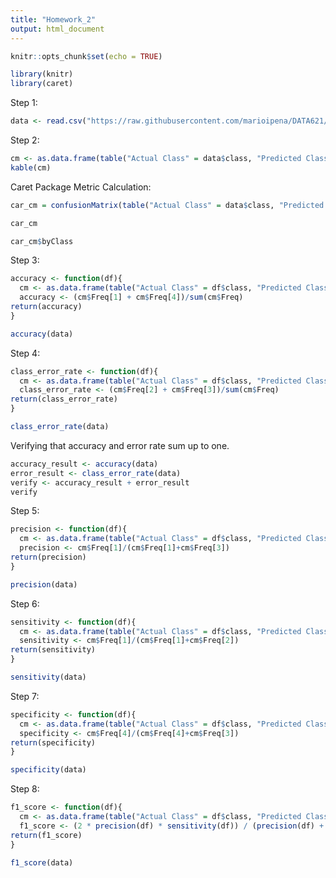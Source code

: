 ```yaml
---
title: "Homework_2"
output: html_document
---
```


```r
knitr::opts_chunk$set(echo = TRUE)
```

```r
library(knitr)
library(caret)
```

Step 1:
```r
data <- read.csv("https://raw.githubusercontent.com/marioipena/DATA621/main/classification-output-data.csv", header = TRUE)
```


Step 2:
```r
cm <- as.data.frame(table("Actual Class" = data$class, "Predicted Class" = data$scored.class))
kable(cm)
```

Caret Package Metric Calculation:

```r
car_cm = confusionMatrix(table("Actual Class" = data$class, "Predicted Class" = data$scored.class))
```

```r
car_cm
```

```r
car_cm$byClass
```

Step 3:
```r
accuracy <- function(df){
  cm <- as.data.frame(table("Actual Class" = df$class, "Predicted Class" = df$scored.class))
  accuracy <- (cm$Freq[1] + cm$Freq[4])/sum(cm$Freq)
return(accuracy)
}
```

```r
accuracy(data)
```

Step 4:
```r
class_error_rate <- function(df){
  cm <- as.data.frame(table("Actual Class" = df$class, "Predicted Class" = df$scored.class))
  class_error_rate <- (cm$Freq[2] + cm$Freq[3])/sum(cm$Freq)
return(class_error_rate)
}
```

```r
class_error_rate(data)
```

Verifying that accuracy and error rate sum up to one.
```r
accuracy_result <- accuracy(data)
error_result <- class_error_rate(data)
verify <- accuracy_result + error_result
verify
```

Step 5:
```r
precision <- function(df){
  cm <- as.data.frame(table("Actual Class" = df$class, "Predicted Class" = df$scored.class))
  precision <- cm$Freq[1]/(cm$Freq[1]+cm$Freq[3])
return(precision)
}
```

```r
precision(data)
```

Step 6:
```r
sensitivity <- function(df){
  cm <- as.data.frame(table("Actual Class" = df$class, "Predicted Class" = df$scored.class))
  sensitivity <- cm$Freq[1]/(cm$Freq[1]+cm$Freq[2])
return(sensitivity)
}
```

```r
sensitivity(data)
```

Step 7:
```r
specificity <- function(df){
  cm <- as.data.frame(table("Actual Class" = df$class, "Predicted Class" = df$scored.class))
  specificity <- cm$Freq[4]/(cm$Freq[4]+cm$Freq[3])
return(specificity)
}
```

```r
specificity(data)
```

Step 8:
```r
f1_score <- function(df){
  cm <- as.data.frame(table("Actual Class" = df$class, "Predicted Class" = df$scored.class))
  f1_score <- (2 * precision(df) * sensitivity(df)) / (precision(df) + sensitivity(df))
return(f1_score)
}
```

```r
f1_score(data)
```
